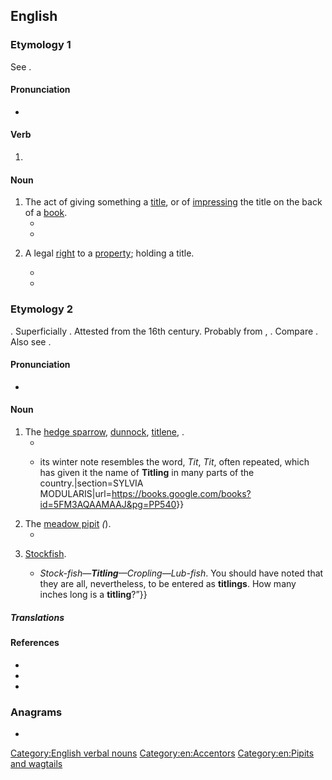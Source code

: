 ==English==

===Etymology 1===
See {{m|en|title}}.

====Pronunciation====
* {{IPA|en|/ˈtaɪtl̩ɪŋ/|/ˈtaɪtlɪŋ/}}

====Verb====
{{head|en|verb form}}

# {{present participle of|en|title|nocat=1}}

====Noun====
{{en-noun}}

# The act of giving something a [[title]], or of [[impress]]ing the title on the back of a [[book]].
#* {{quote-book|en|1839|Archibald Swinton|Report of the Trial of Alexander Humphreys Or Alexander, Claiming the Title Earl of Stirling, Before the High Court of Justiciary at Edinburgh, for the Crime of Forgery||211|Then, gentlemen, not only is this a forgery, but it is a ''modern'' forgery. It is a forgery since 1806—since the date of the rebinding of the Record by Mr Thompson, when the new mode of '''titling''' was introduced.|url=https://books.google.com/books?id=OAq-_9fA_wcC&pg=PA211}}
#* {{quote-book|en|1974|Philip Smith|New Directions in Bookbinding||135|The leather for the spine strip was onlaid with the '''titling''' and other linking features separately from the covers.}}
# {{lb|en|law}} A legal [[right]] to a [[property]]; holding a title.
#* {{quote-book|en|1888||A Handbook for Travelers in Surrey, Hampshire, and the Isle of Wight||217|People took possession of the tenantless cottages to which their only '''titling''' is the holding of the key : a few of these still remain.|url=https://books.google.com/books?id=kiGnSEJoaRMC&pg=PA217}}
#* {{quote-book|en|1976|Diana Hunt|The Social and Economic Impacts of Individual Land Titling in Mbeere, Eastern Kenya||12|Where shifting cultivation or bush fallowing are widely practised, it is unlikely that strong pressure for '''titling''' will emerge from within the area concerned. The primary momentum for '''titling''' will probably be exogenously generated,}}

===Etymology 2===
{{unk|en|Uncertain}}. Superficially {{affix|en|tit#Etymology 3|-ling|t1=a small bird|t2=small}}. Attested from the 16th century. Probably from {{der|en|is|titlingr||tit sparrow}}, {{cog|non|titlingr||sparrow}}. Compare {{cog|non|tittr||titmouse}}. Also see {{cog|enm|titmose||titmouse}}.

====Pronunciation====
* {{IPA|en|/ˈtɪtlɪŋ/}}

====Noun====
{{en-noun}}

# The [[hedge sparrow]], [[dunnock]], [[titlene]], ''{{l|mul|Prunella modularis}}''.
#* {{quote-book|en|1601|{{w|Pliny the Elder}}|The Historie of the World|https://penelope.uchicago.edu/holland/pliny10.html||The '''Titling''' therefore that sitteth, being thus deceived, hatcheth the egge and bringeth up the chicke of another bird.|translator={{w|Philemon Holland}}|section=Book X}}
#* {{quote-book|en|1821|George Graves|British Ornithology||540|{{...}}its winter note resembles the word, ''Tit'', ''Tit'', often repeated, which has given it the name of '''Titling''' in many parts of the country.|section=SYLVIA MODULARIS|url=https://books.google.com/books?id=5FM3AQAAMAAJ&pg=PP540}}
# The [[meadow pipit]] ''({{l|mul|Anthus pratensis}}'').
#* {{quote-journal|en|1833||Eagle shooting in the Alps|The Sportsman’s Cabinet, and Town and Country Magazine||126|In the North this is so commonly observed, that the cuckoo is popularly believed to be always attended by the '''''titling''''' or pippet (''Anthus pratensis'', {{smallcaps|Bechstein}}), which it is further imagined, has been its step-mother and nurse from the egg;|url=https://books.google.com/books?id=H9MKAQAAIAAJ&pg=RA17-PA126}}
# {{lb|en|obsolete|in customhouses}} [[stockfish|Stockfish]].
#* {{quote-book|en|1817|{{w|Walter Scott}}|Rob Roy|passage=“{{...}}''Stock-fish—'''Titling'''—Cropling—Lub-fish''. You should have noted that they are all, nevertheless, to be entered as '''titlings'''. How many inches long is a '''titling'''?”}}

=====Translations=====
{{trans-see|''Prunella modularis''|dunnock}}

{{trans-see|''Anthus pratensis''|meadow pipit}}

{{trans-see|stockfish}}

====References====
* {{R:Webster 1913}}
* {{R:Webster 1913|tit}}
* {{R:Lexico|entry=titling|alt=titling{{sup|2}}}}

===Anagrams===
* {{anagrams|en|a=giilntt|Tlingit|litting|tilting}}

[[Category:English verbal nouns]]
[[Category:en:Accentors]]
[[Category:en:Pipits and wagtails]]